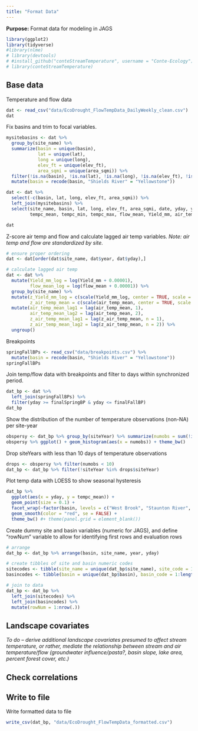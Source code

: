```yaml
---
title: "Format Data"
---
```


**Purpose:** Format data for modeling in JAGS

```r
library(ggplot2)
library(tidyverse)
#library(nlme)
# library(devtools)
# #install_github("conteStreamTemperature", username = "Conte-Ecology")
# library(conteStreamTemperature)

```

## Base data

Temperature and flow data
```r
dat <- read_csv("data/EcoDrought_FlowTempData_DailyWeekly_clean.csv")
dat
```

Fix basins and trim to focal variables.
```r
mysitebasins <- dat %>% 
  group_by(site_name) %>% 
  summarize(basin = unique(basin),
            lat = unique(lat), 
            long = unique(long), 
            elev_ft = unique(elev_ft),
            area_sqmi = unique(area_sqmi)) %>% 
  filter(!is.na(basin), !is.na(lat), !is.na(long), !is.na(elev_ft), !is.na(area_sqmi)) %>% 
  mutate(basin = recode(basin, "Shields River" = "Yellowstone"))

dat <- dat %>% 
  select(-c(basin, lat, long, elev_ft, area_sqmi)) %>% 
  left_join(mysitebasins) %>% 
  select(site_name, basin, lat, long, elev_ft, area_sqmi, date, yday, year, siteYear, 
         tempc_mean, tempc_min, tempc_max, flow_mean, Yield_mm, air_temp_mean, precip_mmday, swe_kgm2, daylength_sec, shortrad_wm2)

dat
```

Z-score air temp and flow and calculate lagged air temp variables. *Note: air temp and flow are standardized by site.*
```r
# ensure proper ordering
dat <- dat[order(dat$site_name, dat$year, dat$yday),]

# calculate lagged air temp
dat <- dat %>%
  mutate(Yield_mm_log = log(Yield_mm + 0.00001),
         flow_mean_log = log(flow_mean + 0.00001)) %>%
  group_by(site_name) %>%
  mutate(z_Yield_mm_log = c(scale(Yield_mm_log, center = TRUE, scale = TRUE)),
         z_air_temp_mean = c(scale(air_temp_mean, center = TRUE, scale = TRUE))) %>%
  mutate(air_temp_mean_lag1 = lag(air_temp_mean, 1),
         air_temp_mean_lag2 = lag(air_temp_mean, 2),
         z_air_temp_mean_lag1 = lag(z_air_temp_mean, n = 1),
         z_air_temp_mean_lag2 = lag(z_air_temp_mean, n = 2)) %>%
  ungroup()
```

Breakpoints
```r
springFallBPs <- read_csv("data/breakpoints.csv") %>% 
  mutate(basin = recode(basin, "Shields River" = "Yellowstone"))
springFallBPs
```

Join temp/flow data with breakpoints and filter to days within synchronized period. 
```r
dat_bp <- dat %>% 
  left_join(springFallBPs) %>%
  filter(yday >= finalSpringBP & yday <= finalFallBP)
dat_bp
```

Show the distribution of the number of temperature observations (non-NA) per site-year
```r
obspersy <- dat_bp %>% group_by(siteYear) %>% summarize(numobs = sum(!is.na(tempc_mean))) %>% ungroup()
obspersy %>% ggplot() + geom_histogram(aes(x = numobs)) + theme_bw()
```

Drop siteYears with less than 10 days of temperature observations
```r
drops <- obspersy %>% filter(numobs < 10)
dat_bp <- dat_bp %>% filter(!siteYear %in% drops$siteYear)
```


Plot temp data with LOESS to show seasonal hysteresis
```r
dat_bp %>% 
  ggplot(aes(x = yday, y = tempc_mean)) + 
  geom_point(size = 0.1) +
  facet_wrap(~factor(basin, levels = c("West Brook", "Staunton River", "Paine Run", "Flathead", "Yellowstone", "Snake River", "Donner Blitzen"))) +
  geom_smooth(color = "red", se = FALSE) +
  theme_bw() #+ theme(panel.grid = element_blank())
```

Create dummy site and basin variables (numeric for JAGS), and define "rowNum" variable to allow for identifying first rows and evaluation rows
```r
# arrange
dat_bp <- dat_bp %>% arrange(basin, site_name, year, yday)

# create tibbles of site and basin numeric codes
sitecodes <- tibble(site_name = unique(dat_bp$site_name), site_code = 1:length(unique(dat_bp$site_name)))
basincodes <- tibble(basin = unique(dat_bp$basin), basin_code = 1:length(unique(dat_bp$basin)))

# join to data
dat_bp <- dat_bp %>%
  left_join(sitecodes) %>%
  left_join(basincodes) %>%
  mutate(rowNum = 1:nrow(.))
```


## Landscape covariates

*To do -- derive additional landscape covariates presumed to affect stream temperature, or rather, mediate the relationship between stream and air temperature/flow (groundwater influence/pasta?, basin slope, lake area, percent forest cover, etc.)*

## Check correlations


## Write to file

Write formatted data to file
```r
write_csv(dat_bp, "data/EcoDrought_FlowTempData_formatted.csv")
```


